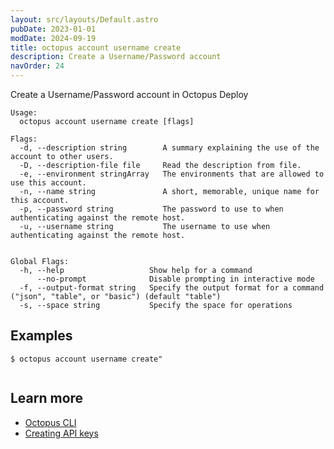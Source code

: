 ```yaml
---
layout: src/layouts/Default.astro
pubDate: 2023-01-01
modDate: 2024-09-19
title: octopus account username create
description: Create a Username/Password account
navOrder: 24
---
```


Create a Username/Password account in Octopus Deploy

```
Usage:
  octopus account username create [flags]

Flags:
  -d, --description string        A summary explaining the use of the account to other users.
  -D, --description-file file     Read the description from file.
  -e, --environment stringArray   The environments that are allowed to use this account.
  -n, --name string               A short, memorable, unique name for this account.
  -p, --password string           The password to use to when authenticating against the remote host.
  -u, --username string           The username to use when authenticating against the remote host.


Global Flags:
  -h, --help                   Show help for a command
      --no-prompt              Disable prompting in interactive mode
  -f, --output-format string   Specify the output format for a command ("json", "table", or "basic") (default "table")
  -s, --space string           Specify the space for operations

```

## Examples

<SamplesInstance />

```
$ octopus account username create"


```

## Learn more

- [Octopus CLI](/docs/octopus-rest-api/cli)
- [Creating API keys](/docs/octopus-rest-api/how-to-create-an-api-key)